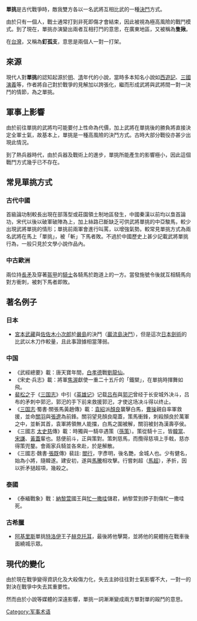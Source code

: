{{redirect-multi|1|隻揪|外號「隻揪」香港警員的相關事件|隻揪sir}}

'''單挑'''是古代戰爭時，敵我雙方各以一名武將互相比武的一種[[決鬥|決鬥]]方式。

由於只有一個人，戰士通常打到非死即傷才會結束，因此被視為極高風險的戰鬥模式。到了現在，單挑亦演變出兩者互相打鬥的意思，在廣東地區，又被稱為'''隻揪'''。

在[[台灣|台灣]]，又稱為'''釘孤支'''，意思是兩個人一對一打架。

==來源==
現代人對'''單挑'''的認知起源於[[明|明]]、[[清|清]]年代的小說，當時多本知名小說如[[西遊記|西遊記]]、[[三國演義|三國演義]]等，作者將自己對於戰爭的見解加以誇張化，繼而形成武將與武將間一對一決鬥的情節，為之單挑。

==軍事上影響==
由於前往單挑的武將均可能要付上性命為代價，加上武將在單挑後的勝負將直接決定全軍士氣，故基本上，單挑是一種高風險的決鬥方式。古時大部分戰役亦甚少出現此情況。

到了熱兵器時代，由於兵器及戰術上的進步，單挑所能產生的影響極小，因此這個戰鬥方式幾乎已不存在。

==常見單挑方式==
===古代中國===
首級論功制較長出現在部落型或莊園領土制地區發生，中國秦漢以前均以梟首論功，宋代以後以破軍破陣為上，加上絲路已斷缺乏可供武將單挑的中亞駿馬，較少出現武將單挑的情形；單挑前兩軍會進行叫罵，以增強氣勢。較常見單挑方式為兩名武將在馬上「單挑」，被「斬」下馬者敗。不過於中國歷史上甚少記載武將單挑行為，一般只見於文學小說作品內。

===中古歐洲===
兩位持[[長矛|長矛]]及穿著[[盔甲|盔甲]]的[[騎士|騎士]]各騎馬於跑道上的一方。當發施號令後就互相騎馬向對方衝刺，被刺下馬者即敗。

== 著名例子 ==

===日本===
*[[宮本武藏|宮本武藏]]與[[佐佐木小次郎|佐佐木小次郎]]於[[嚴島|嚴島]]的決鬥（[[巖流島決鬥|巖流島決鬥]]），但是這次[[日本劍術|日本劍術]]的比武以木刀作較量，且此事證據相當薄弱。

===中国===
*《武經總要》載：唐天寶年間，[[白孝德|白孝德]]戰[[劉龍仙|劉龍仙]]。
*《宋史·兵志》載：將軍[[焦渥|焦渥]]獻使一重二十五斤的「鐵槊」，在單挑時揮舞如飛。
*[[裴松之|裴松之]]于《[[三国志|三国志]]》中引《[[英雄记|英雄记]]》记载[[吕布|吕布]]與[[郭汜|郭汜]]曾经于长安城外决斗，吕布的矛刺中郭汜，郭汜的手下前来救援郭汜，才使这场决斗得以终止。
*《[[三国志|三国志]]·蜀書·關張馬黃趙傳》載：[[袁紹|袁紹]]派[[顏良|顏良]]襲擊白馬，[[曹操|曹操]]親自率軍救援，並命[[關羽|關羽]]與[[張遼|張遼]]為前鋒。關羽望見顏良麾蓋，策馬衝鋒，刺殺顏良於萬軍之中，並斬其首，袁軍將領無人能擋，白馬之圍被解，關羽被封為漢壽亭侯。
*《三國志 [[太史慈|太史慈]]傳》載：時獨與一騎卒遇策（[[孫策|孫策]]）。策從騎十三，皆[[韓當|韓當]]、[[宋謙|宋謙]]、[[黃蓋|黃蓋]]輩也。慈便前斗，正與策對。策刺慈馬，而攬得慈項上手戟，慈亦得策兜鍪。會兩家兵騎並各來赴，於是解散。
*《三國志·魏書·[[張既|張既]]傳》裴註: [[閻行|閻行]]，字彥明，後名艷，金城人也。少有健名，始為小將，隨韓遂。建安初，遂與[[馬騰|馬騰]]相攻擊。行嘗刺超（[[馬超|馬超]]），矛折，因以折矛撾超項，幾殺之。

===泰國===
*《泰緬戰象》戰：[[納黎萱|納黎萱]]國王與[[明基蘇瓦|牤一撒哇]]儲君，納黎萱到脖子割傷牤一撒哇死。

===古希臘===
*[[阿基里斯|阿基里斯]]單挑[[特洛伊|特洛伊]]王子[[赫克托耳|赫克托耳]]，最後將他擊斃，並將他的屍體拖在戰車後面繞城示眾。

==現代的變化==
由於現在戰爭變得資訊化及大殺傷力化，失去主帥往往對士氣影響不大，一對一的對決在戰爭中失去其重要性。

然而由於小說等媒體的深遠影響，單挑一詞漸漸變成兩方單對單的毆鬥的意思。
[[Category:军事术语|Category:军事术语]]